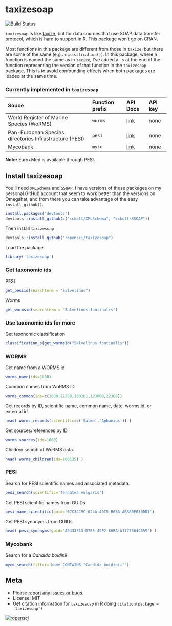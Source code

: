 taxizesoap
=======

[![Build Status](https://api.travis-ci.org/ropensci/taxizesoap.png?branch=master)](https://travis-ci.org/ropensci/taxizesoap)

`taxizesoap` is like [taxize](), but for data sources that use SOAP data transfer protocol, which is hard to support in R. This package won't go on CRAN.

Most functions in this package are different from those in `taxize`, but there are some of the same (e.g,. `classification()`). In this package, where a function is named the same as in `taxize`, I've added a `_s` at the end of the function representing the version of that function in the `taxizesoap` package. This is to avoid confounding effects when both packages are loaded at the same time.

### Currently implemented in `taxizesoap`

<table>
<colgroup>
<col style="text-align:left;"/>
<col style="text-align:left;"/>
<col style="text-align:left;"/>
<col style="text-align:left;"/>
</colgroup>

<thead>
<tr>
  <th style="text-align:left;">Souce</th>
	<th style="text-align:left;">Function prefix</th>
	<th style="text-align:left;">API Docs</th>
	<th style="text-align:left;">API key</th>
</tr>
</thead>

<tbody>
<tr>
	<td style="text-align:left;">World Register of Marine Species (WoRMS)</td>
	<td style="text-align:left;"><code>worms</code></td>
	<td style="text-align:left;"><a href="http://www.marinespecies.org/aphia.php?p=webservice">link</a></td>
	<td style="text-align:left;">none</td>
</tr>
<tr>
	<td style="text-align:left;">Pan-European Species directories Infrastructure (PESI)</td>
	<td style="text-align:left;"><code>pesi</code></td>
	<td style="text-align:left;"><a href="http://www.eu-nomen.eu/portal/webservices.php">link</a></td>
	<td style="text-align:left;">none</td>
</tr>
<tr>
	<td style="text-align:left;">Mycobank</td>
	<td style="text-align:left;"><code>myco</code></td>
	<td style="text-align:left;"><a href="http://www.mycobank.org/Services/Generic/Help.aspx?s=searchservice">link</a></td>
	<td style="text-align:left;">none</td>
</tr>
</tbody>
</table>

**Note:** Euro+Med is available through PESI.

## Install taxizesoap

You'll need `XMLSchema` and `SSOAP`. I have versions of these packages on my personal GitHub account that seem to work better than the versions on Omegahat, and from there you can take advantage of the easy `install_github()`.

```r
install.packages("devtools")
devtools::install_github(c("sckott/XMLSchema", "sckott/SSOAP"))
```

Then install `taxizesoap`

```r
devtools::install_github("ropensci/taxizesoap")
```

Load the package

```r
library('taxizesoap')
```

### Get taxonomic ids

PESI

```r
get_pesiid(searchterm = "Salvelinus")
```

Worms

```r
get_wormsid(searchterm = "Salvelinus fontinalis")
```

### Use taxonomic ids for more

Get taxonomic classification

```r
classification_s(get_wormsid("Salvelinus fontinalis"))
```

### WORMS

Get name from a WORMS id

```r
worms_name(ids=1080)
```

Common names from WoRMS ID

```r
worms_common(ids=c(1080,22388,160281,123080,22388))
```

Get records by ID, scientific name, common name, date, worms id, or external id.

```r
head( worms_records(scientific=c('Salmo','Aphanius')) )
```

Get sources/references by ID

```r
worms_sources(ids=1080)
```

Children search of WoRMS data.

```r
head( worms_children(ids=106135) )
```

### PESI

Search for PESI scientific names and associated metadata.

```r
pesi_search(scientific='Ternatea vulgaris')
```

Get PESI scientific names from GUIDs

```r
pesi_name_scientific(guid='67C3CC9C-624A-40C5-B63A-AB880E0300D1')
```

Get PESI synonyms from GUIDs

```r
head( pesi_synonyms(guid='A0433E13-D7B5-49F2-86BA-A1777364C559') )
```

### Mycobank

Search for a _Candida boidinii_

```r
myco_search(filter='Name CONTAINS "Candida boidinii"')
```

## Meta

* Please [report any issues or bugs](https://github.com/ropensci/taxizesoap/issues).
* License: MIT
* Get citation information for `taxizesoap` in R doing `citation(package = 'taxizesoap')`

[![ropensci](http://ropensci.org/public_images/github_footer.png)](http://ropensci.org)
